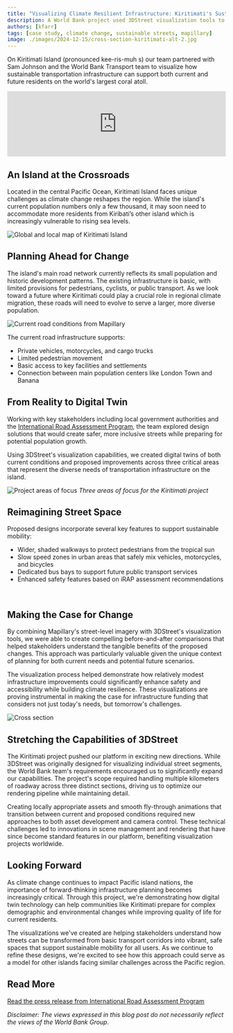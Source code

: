 ```yaml
---
title: "Visualizing Climate Resilient Infrastructure: Kiritimati's Sustainable Streets"
description: A World Bank project used 3DStreet visualization tools to re-imagine streets on Kiritimati Island to accommodate both current and future residents in the context of climate change and sea level rise, while improving safety and sustainability.
authors: [kfarr]
tags: [case study, climate change, sustainable streets, mapillary]
image: ./images/2024-12-15/cross-section-kiritimati-alt-2.jpg
---
```


On Kiritimati Island (pronounced kee-ris-muh s) our team partnered with Sam Johnson and the World Bank Transport team to visualize how sustainable transportation infrastructure can support both current and future residents on the world's largest coral atoll.

<iframe width="100%" style={{"aspect-ratio": "16 / 9"}} src="https://www.youtube.com/embed/UepgiC2rFF0?si=0NXQTUbkllC4PKup" title="YouTube video player" frameborder="0" allow="autoplay;encrypted-media; picture-in-picture; web-share" referrerpolicy="strict-origin-when-cross-origin" allowfullscreen></iframe>

<!-- truncate -->

## An Island at the Crossroads

Located in the central Pacific Ocean, Kiritimati Island faces unique challenges as climate change reshapes the region. While the island's current population numbers only a few thousand, it may soon need to accommodate more residents from Kiribati’s other island which is increasingly vulnerable to rising sea levels.

![Global and local map of Kiritimati Island](./images/2024-12-15/kiritimati-global-map.jpg)

## Planning Ahead for Change

The island's main road network currently reflects its small population and historic development patterns. The existing infrastructure is basic, with limited provisions for pedestrians, cyclists, or public transport. As we look toward a future where Kiritimati could play a crucial role in regional climate migration, these roads will need to evolve to serve a larger, more diverse population.

![Current road conditions from Mapillary](./images/2024-12-15/existing-conditions-kiritimati-london.jpg)

The current road infrastructure supports:
* Private vehicles, motorcycles, and cargo trucks
* Limited pedestrian movement
* Basic access to key facilities and settlements
* Connection between main population centers like London Town and Banana

## From Reality to Digital Twin

Working with key stakeholders including local government authorities and the [International Road Assessment Program](https://irap.org/), the team explored design solutions that would create safer, more inclusive streets while preparing for potential population growth.

Using 3DStreet's visualization capabilities, we created digital twins of both current conditions and proposed improvements across three critical areas that represent the diverse needs of transportation infrastructure on the island.

![Project areas of focus](./images/2024-12-15/local-aerial-map-kiritimati.jpg)
*Three areas of focus for the Kiritimati project*

## Reimagining Street Space
Proposed designs incorporate several key features to support sustainable mobility:
* Wider, shaded walkways to protect pedestrians from the tropical sun
* Slow speed zones in urban areas that safely mix vehicles, motorcycles, and bicycles
* Dedicated bus bays to support future public transport services
* Enhanced safety features based on iRAP assessment recommendations

<MuxPlayer
    streamType="on-demand"
    playbackId="C1OeGSoJiPbALG5kJXnoQpy6oGEEvLz8"
    primaryColor="#FFFFFF"
    secondaryColor="#000000"
    accentColor="#653CB0"
    autoplay="muted"
    loop
/><br/>

## Making the Case for Change
By combining Mapillary's street-level imagery with 3DStreet's visualization tools, we were able to create compelling before-and-after comparisons that helped stakeholders understand the tangible benefits of the proposed changes. This approach was particularly valuable given the unique context of planning for both current needs and potential future scenarios.

The visualization process helped demonstrate how relatively modest infrastructure improvements could significantly enhance safety and accessibility while building climate resilience. These visualizations are proving instrumental in making the case for infrastructure funding that considers not just today's needs, but tomorrow's challenges.

![Cross section](./images/2024-12-15/cross-section-kiritimati-alt-2.jpg)

## Stretching the Capabilities of 3DStreet
The Kiritimati project pushed our platform in exciting new directions. While 3DStreet was originally designed for visualizing individual street segments, the World Bank team's requirements encouraged us to significantly expand our capabilities. The project's scope required handling multiple kilometers of roadway across three distinct sections, driving us to optimize our rendering pipeline while maintaining detail.

Creating locally appropriate assets and smooth fly-through animations that transition between current and proposed conditions required new approaches to both asset development and camera control. These technical challenges led to innovations in scene management and rendering that have since become standard features in our platform, benefiting visualization projects worldwide.

## Looking Forward
As climate change continues to impact Pacific island nations, the importance of forward-thinking infrastructure planning becomes increasingly critical. Through this project, we're demonstrating how digital twin technology can help communities like Kiritimati prepare for complex demographic and environmental changes while improving quality of life for current residents.

The visualizations we've created are helping stakeholders understand how streets can be transformed from basic transport corridors into vibrant, safe spaces that support sustainable mobility for all users. As we continue to refine these designs, we're excited to see how this approach could serve as a model for other islands facing similar challenges across the Pacific region.

## Read More
[Read the press release from International Road Assessment Program](https://irap.org/)

*Disclaimer: The views expressed in this blog post do not necessarily reflect the views of the World Bank Group.*